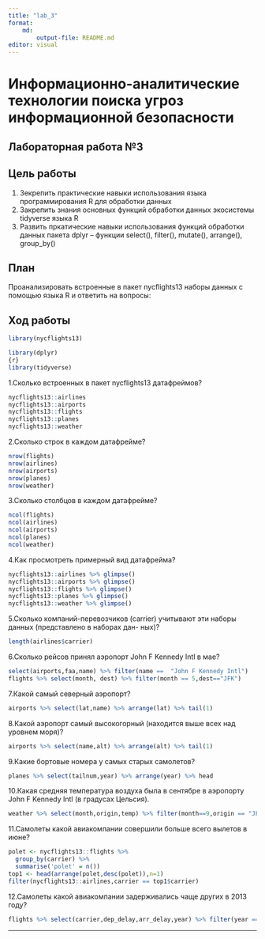 ---
title: "lab_3"
format: 
    md:
        output-file: README.md
editor: visual
---

# Информационно-аналитические технологии поиска угроз информационной безопасности

## Лабораторная работа №3

## Цель работы

1.  Зекрепить практические навыки использования языка программирования R для обработки данных
2.  Закрепить знания основных функций обработки данных экосистемы tidyverse языка R
3.  Развить пркатические навыки использования функций обработки данных пакета dplyr -- функции select(), filter(), mutate(), arrange(), group_by()

## План

Проанализировать встроенные в пакет nycflights13 наборы данных с помощью языка R и ответить на вопросы:

## Ход работы

```{r}
library(nycflights13)
```

```{r}
library(dplyr)
{r}
library(tidyverse)
```

1.Сколько встроенных в пакет nycflights13 датафреймов?

```{r}
nycflights13::airlines
nycflights13::airports
nycflights13::flights
nycflights13::planes
nycflights13::weather
```

2.Сколько строк в каждом датафрейме?

```{r}
nrow(flights)
nrow(airlines)
nrow(airports)
nrow(planes)
nrow(weather)
```

3.Сколько столбцов в каждом датафрейме?

```{r}
ncol(flights)
ncol(airlines)
ncol(airports)
ncol(planes)
ncol(weather)
```

4.Как просмотреть примерный вид датафрейма?

```{r}
nycflights13::airlines %>% glimpse()
nycflights13::airports %>% glimpse()
nycflights13::flights %>% glimpse()
nycflights13::planes %>% glimpse()
nycflights13::weather %>% glimpse()
```

5.Сколько компаний-перевозчиков (carrier) учитывают эти наборы данных (представлено в наборах дан- ных)?

```{r}
length(airlines$carrier)
```

6.Сколько рейсов принял аэропорт John F Kennedy Intl в мае?

```{r}
select(airports,faa,name) %>% filter(name ==  "John F Kennedy Intl")
flights %>% select(month, dest) %>% filter(month == 5,dest=="JFK")
```

7.Какой самый северный аэропорт?

```{r}
airports %>% select(lat,name) %>% arrange(lat) %>% tail(1)
```

8.Какой аэропорт самый высокогорный (находится выше всех над уровнем моря)?

```{r}
airports %>% select(name,alt) %>% arrange(alt) %>% tail(1)
```

9.Какие бортовые номера у самых старых самолетов?

```{r}
planes %>% select(tailnum,year) %>% arrange(year) %>% head

```

10.Какая средняя температура воздуха была в сентябре в аэропорту John F Kennedy Intl (в градусах Цельсия).

```{r}
weather %>% select(month,origin,temp) %>% filter(month==9,origin == "JFK") %>% summarise("ST" = median(temp))
```

11.Самолеты какой авиакомпании совершили больше всего вылетов в июне?

```{r}
polet <- nycflights13::flights %>%
  group_by(carrier) %>%
  summarise('polet' = n())
top1 <- head(arrange(polet,desc(polet)),n=1)
filter(nycflights13::airlines,carrier == top1$carrier)
```

12.Самолеты какой авиакомпании задерживались чаще других в 2013 году?

```{r}
flights %>% select(carrier,dep_delay,arr_delay,year) %>% filter(year == 2013,dep_delay > 0, arr_delay > 0) %>% group_by(carrier) %>% summarise(caunt = n()) %>% arrange(caunt) %>% tail(1)
```

------------------------------------------------------------------------

## 
